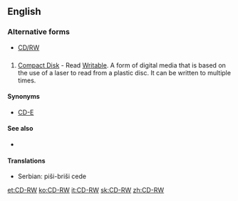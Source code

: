 ==English==

===Alternative forms===
* [[CD/RW]]

==={{initialism}}===
{{en-noun|sg=[[CD]]-[[RW]]}}

# [[compact disk|Compact Disk]] - Read [[writable|Writable]].  A form of digital media that is based on the use of a laser to read from a plastic disc.  It can be written to multiple times.

====Synonyms====
* {{sense|Compact Disk - Read Writable}} [[CD-E]] {{qualifier|dated}}

====See also====
* {{pedialite}}

====Translations====
{{trans-top|Compact Disk - Read Writable}}
* Serbian: piši-briši cede
{{trans-mid}}
{{trans-bottom}}

[[et:CD-RW]]
[[ko:CD-RW]]
[[it:CD-RW]]
[[sk:CD-RW]]
[[zh:CD-RW]]